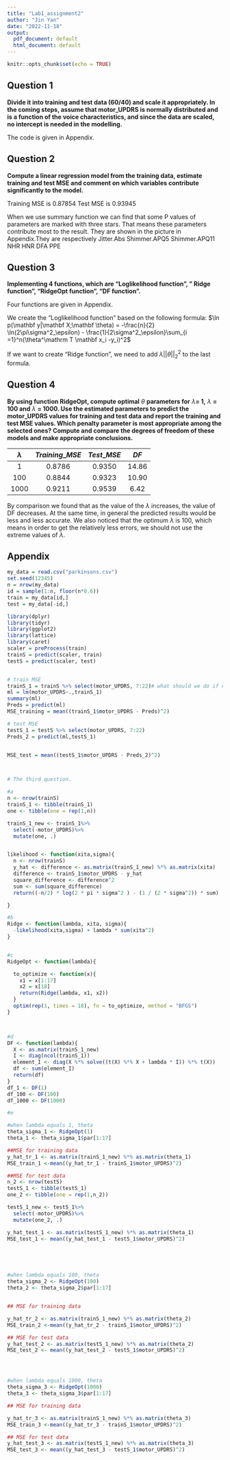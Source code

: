 ---
title: "Lab1_assignment2"
author: "Jin Yan"
date: "2022-11-18"
output:
  pdf_document: default
  html_document: default
---

```{r setup, include=FALSE}
knitr::opts_chunk$set(echo = TRUE)
```

## Question 1
**Divide it into training and test data (60/40) and scale it appropriately. In the coming steps, assume that motor_UPDRS is normally distributed and is a function of the voice characteristics, and since the data are scaled, no intercept is needed in the modelling.**

The code is given in Appendix.

## Question 2
**Compute a linear regression model from the training data, estimate training and test MSE and comment on which variables contribute significantly to the model.**

Training MSE is 0.87854
Test MSE is 0.93945

When we use summary function we can find that some P values of parameters are marked with three stars. That means these parameters contribute most to the result. They are shown in the picture in Appendix.They are respectively Jitter.Abs Shimmer.APQ5 Shimmer.APQ11 NHR HNR DFA PPE


## Question 3
**Implementing 4 functions, which are "Loglikelihood function", " Ridge function", "RidgeOpt function", "DF function".**

Four functions are given in Appendix.

We create the "Loglikelihood function" based on the following formula:
$\ln p(\mathbf y|\mathbf X;\mathbf \theta) = -\frac{n}{2} \ln(2\pi\sigma^2_\epsilon) - \frac{1}{2\sigma^2_\epsilon}\sum_{i =1}^n(\theta^\mathrm T \mathbf x_i -y_i)^2$


If we want to create "Ridge function", we need to add $\lambda ||\theta||_2^2$ to the last formula.



## Question 4

**By using function RidgeOpt, compute optimal** $\theta$ **parameters for** $\lambda$**= 1,** $\lambda$ **= 100 and** $\lambda$ **= 1000. Use the estimated parameters to predict the motor_UPDRS values for training and test data and report the training and test MSE values. Which penalty parameter is most appropriate among the selected ones? Compute and compare the degrees of freedom of these models and make appropriate conclusions.**

|$\lambda$|$Training\_MSE$|$Test\_MSE$|$DF$|
|:----:|:----:|:----:|:----:|
|1|0.8786|0.9350|14.86|
|100|0.8844|0.9323|10.90|
|1000|0.9211|0.9539|6.42|


By comparison we found that as the value of the $\lambda$ increases, the value of DF decreases. At the same time, in general the predicted results would be less and less accurate. We also noticed that the optimum  $\lambda$ is 100, which means in order to get the relatively less errors, we should not use the extreme values of $\lambda$.



## Appendix

```{r}
my_data = read.csv("parkinsons.csv")
set.seed(12345)
n = nrow(my_data)
id = sample(1:n, floor(n*0.6))
train = my_data[id,]
test = my_data[-id,]

library(dplyr)
library(tidyr)
library(ggplot2)
library(lattice)
library(caret)
scaler = preProcess(train)
trainS = predict(scaler, train)
testS = predict(scaler, test)


# train MSE
trainS_1 = trainS %>% select(motor_UPDRS, 7:22)# what should we do if name of one column contains #
ml = lm(motor_UPDRS~.,trainS_1)
summary(ml)
Preds = predict(ml)
MSE_training = mean((trainS_1$motor_UPDRS - Preds)^2)

# test MSE
testS_1 = testS %>% select(motor_UPDRS, 7:22)
Preds_2 = predict(ml,testS_1)


MSE_test = mean((testS_1$motor_UPDRS - Preds_2)^2)



# The third question.

#a
n <- nrow(trainS)
trainS_1 <- tibble(trainS_1)
one <- tibble(one = rep(1,n))

trainS_1_new <- trainS_1%>%
  select(-motor_UPDRS)%>%
  mutate(one, .)


likelihood <- function(xita,sigma){
  n <- nrow(trainS)
  y_hat <- difference <- as.matrix(trainS_1_new) %*% as.matrix(xita)
  difference <- trainS_1$motor_UPDRS - y_hat
  square_difference <- difference^2
  sum <- sum(square_difference)
  return((-n/2) * log(2 * pi * sigma^2 ) - (1 / (2 * sigma^2)) * sum)

}

#b
Ridge <- function(lambda, xita, sigma){
  -likelihood(xita,sigma) + lambda * sum(xita^2)
}


#c
RidgeOpt <- function(lambda){

  to_optimize <- function(x){
    x1 = x[1:17]
    x2 = x[18]
    return(Ridge(lambda, x1, x2))
  }
  optim(rep(1, times = 18), fn = to_optimize, method = "BFGS")
}



#d
DF <- function(lambda){
  X <- as.matrix(trainS_1_new)
  I <- diag(ncol(trainS_1))
  element_I <- diag(X %*% solve((t(X) %*% X + lambda * I)) %*% t(X))
  df <- sum(element_I)
  return(df)
}
df_1 <- DF(1)
df_100 <- DF(100)
df_1000 <- DF(1000)

#e

#when lambda equals 1, theta
theta_sigma_1 <- RidgeOpt(1)
theta_1 <- theta_sigma_1$par[1:17]

##MSE for training data
y_hat_tr_1 <- as.matrix(trainS_1_new) %*% as.matrix(theta_1)
MSE_train_1 <-mean((y_hat_tr_1 - trainS_1$motor_UPDRS)^2)

##MSE for test data
n_2 <- nrow(testS)
testS_1 <- tibble(testS_1)
one_2 <- tibble(one = rep(1,n_2))

testS_1_new <- testS_1%>%
  select(-motor_UPDRS)%>%
  mutate(one_2, .)

y_hat_test_1 <- as.matrix(testS_1_new) %*% as.matrix(theta_1)
MSE_test_1 <- mean((y_hat_test_1 - testS_1$motor_UPDRS)^2)





#when lambda equals 100, theta
theta_sigma_2 <- RidgeOpt(100)
theta_2 <- theta_sigma_2$par[1:17]


## MSE for training data

y_hat_tr_2 <- as.matrix(trainS_1_new) %*% as.matrix(theta_2)
MSE_train_2 <-mean((y_hat_tr_2 - trainS_1$motor_UPDRS)^2)

## MSE for test data
y_hat_test_2 <- as.matrix(testS_1_new) %*% as.matrix(theta_2)
MSE_test_2 <- mean((y_hat_test_2 - testS_1$motor_UPDRS)^2)




#when lambda equals 1000, theta
theta_sigma_3 <- RidgeOpt(1000)
theta_3 <- theta_sigma_3$par[1:17]

## MSE for training data

y_hat_tr_3 <- as.matrix(trainS_1_new) %*% as.matrix(theta_3)
MSE_train_3 <-mean((y_hat_tr_3 - trainS_1$motor_UPDRS)^2)

## MSE for test data
y_hat_test_3 <- as.matrix(testS_1_new) %*% as.matrix(theta_3)
MSE_test_3 <- mean((y_hat_test_3 - testS_1$motor_UPDRS)^2)

```







